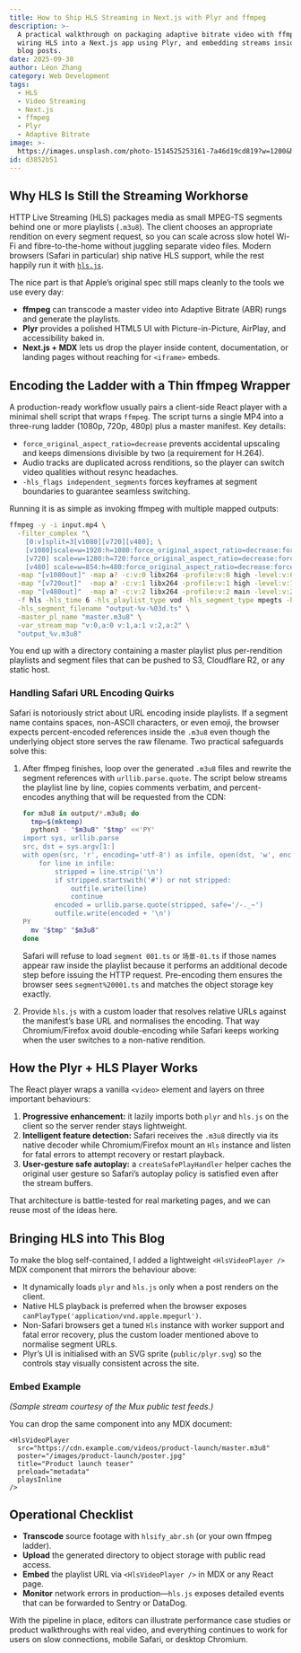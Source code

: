```yaml
---
title: How to Ship HLS Streaming in Next.js with Plyr and ffmpeg
description: >-
  A practical walkthrough on packaging adaptive bitrate video with ffmpeg,
  wiring HLS into a Next.js app using Plyr, and embedding streams inside MDX
  blog posts.
date: 2025-09-30
author: Léon Zhang
category: Web Development
tags:
  - HLS
  - Video Streaming
  - Next.js
  - ffmpeg
  - Plyr
  - Adaptive Bitrate
image: >-
  https://images.unsplash.com/photo-1514525253161-7a46d19cd819?w=1200&h=600&fit=crop
id: d3852b51
---
```


## Why HLS Is Still the Streaming Workhorse

HTTP Live Streaming (HLS) packages media as small MPEG-TS segments behind one or
more playlists (`.m3u8`). The client chooses an appropriate rendition on every
segment request, so you can scale across slow hotel Wi-Fi and fibre-to-the-home
without juggling separate video files. Modern browsers (Safari in particular)
ship native HLS support, while the rest happily run it with
[`hls.js`](https://github.com/video-dev/hls.js).

The nice part is that Apple’s original spec still maps cleanly to the tools we
use every day:

- **ffmpeg** can transcode a master video into Adaptive Bitrate (ABR) rungs and
  generate the playlists.
- **Plyr** provides a polished HTML5 UI with Picture-in-Picture, AirPlay, and
  accessibility baked in.
- **Next.js + MDX** lets us drop the player inside content, documentation, or
  landing pages without reaching for `<iframe>` embeds.

## Encoding the Ladder with a Thin ffmpeg Wrapper

A production-ready workflow usually pairs a client-side React player with a
minimal shell script that wraps `ffmpeg`. The script turns a single MP4 into a
three-rung ladder (1080p, 720p, 480p) plus a master manifest. Key details:

- `force_original_aspect_ratio=decrease` prevents accidental upscaling and keeps
  dimensions divisible by two (a requirement for H.264).
- Audio tracks are duplicated across renditions, so the player can switch video
  qualities without resync headaches.
- `-hls_flags independent_segments` forces keyframes at segment boundaries to
  guarantee seamless switching.

Running it is as simple as invoking ffmpeg with multiple mapped outputs:

```bash
ffmpeg -y -i input.mp4 \
  -filter_complex "\
    [0:v]split=3[v1080][v720][v480]; \
    [v1080]scale=w=1920:h=1080:force_original_aspect_ratio=decrease:force_divisible_by=2,format=yuv420p[v1080out]; \
    [v720] scale=w=1280:h=720:force_original_aspect_ratio=decrease:force_divisible_by=2,format=yuv420p[v720out]; \
    [v480] scale=w=854:h=480:force_original_aspect_ratio=decrease:force_divisible_by=2,format=yuv420p[v480out]" \
  -map "[v1080out]" -map a? -c:v:0 libx264 -profile:v:0 high -level:v:0 4.0 -preset veryfast -g 60 -sc_threshold 0 -b:v:0 5000k -maxrate:v:0 5500k -bufsize:v:0 10000k -c:a:0 aac -b:a:0 128k -ac:a:0 2 \
  -map "[v720out]"  -map a? -c:v:1 libx264 -profile:v:1 high -level:v:1 4.0 -preset veryfast -g 60 -sc_threshold 0 -b:v:1 2800k -maxrate:v:1 3300k -bufsize:v:1 6600k  -c:a:1 aac -b:a:1 128k -ac:a:1 2 \
  -map "[v480out]"  -map a? -c:v:2 libx264 -profile:v:2 main -level:v:2 3.1 -preset veryfast -g 60 -sc_threshold 0 -b:v:2 1200k -maxrate:v:2 1500k -bufsize:v:2 3000k  -c:a:2 aac -b:a:2 96k  -ac:a:2 2 \
  -f hls -hls_time 6 -hls_playlist_type vod -hls_segment_type mpegts -hls_flags independent_segments \
  -hls_segment_filename "output-%v-%03d.ts" \
  -master_pl_name "master.m3u8" \
  -var_stream_map "v:0,a:0 v:1,a:1 v:2,a:2" \
  "output_%v.m3u8"
```

You end up with a directory containing a master playlist plus per-rendition
playlists and segment files that can be pushed to S3, Cloudflare R2, or any
static host.

### Handling Safari URL Encoding Quirks

Safari is notoriously strict about URL encoding inside playlists. If a segment
name contains spaces, non-ASCII characters, or even emoji, the browser expects
percent-encoded references inside the `.m3u8` even though the underlying object
store serves the raw filename. Two practical safeguards solve this:

1. After ffmpeg finishes, loop over the generated `.m3u8` files and rewrite the
   segment references with `urllib.parse.quote`. The script below streams the
   playlist line by line, copies comments verbatim, and percent-encodes anything
   that will be requested from the CDN:

   ```bash
   for m3u8 in output/*.m3u8; do
     tmp=$(mktemp)
     python3 - "$m3u8" "$tmp" <<'PY'
   import sys, urllib.parse
   src, dst = sys.argv[1:]
   with open(src, 'r', encoding='utf-8') as infile, open(dst, 'w', encoding='utf-8') as outfile:
       for line in infile:
           stripped = line.strip('\n')
           if stripped.startswith('#') or not stripped:
               outfile.write(line)
               continue
           encoded = urllib.parse.quote(stripped, safe='/-._~')
           outfile.write(encoded + '\n')
   PY
     mv "$tmp" "$m3u8"
   done
   ```

   Safari will refuse to load `segment 001.ts` or `场景-01.ts` if those names
   appear raw inside the playlist because it performs an additional decode step
   before issuing the HTTP request. Pre-encoding them ensures the browser sees
   `segment%20001.ts` and matches the object storage key exactly.
2. Provide `hls.js` with a custom loader that resolves relative URLs against the
   manifest’s base URL and normalises the encoding. That way Chromium/Firefox
   avoid double-encoding while Safari keeps working when the user switches to a
   non-native rendition.

## How the Plyr + HLS Player Works

The React player wraps a vanilla `<video>` element
and layers on three important behaviours:

1. **Progressive enhancement:** it lazily imports both `plyr` and `hls.js` on
   the client so the server render stays lightweight.
2. **Intelligent feature detection:** Safari receives the `.m3u8` directly via
   its native decoder while Chromium/Firefox mount an `Hls` instance and listen
   for fatal errors to attempt recovery or restart playback.
3. **User-gesture safe autoplay:** a `createSafePlayHandler` helper caches the
   original user gesture so Safari’s autoplay policy is satisfied even after the
   stream buffers.

That architecture is battle-tested for real marketing pages, and we can reuse
most of the ideas here.

## Bringing HLS into This Blog

To make the blog self-contained, I added a lightweight
`<HlsVideoPlayer />` MDX component that mirrors the behaviour above:

- It dynamically loads `plyr` and `hls.js` only when a post renders on the
  client.
- Native HLS playback is preferred when the browser exposes
  `canPlayType('application/vnd.apple.mpegurl')`.
- Non-Safari browsers get a tuned `Hls` instance with worker support and fatal
  error recovery, plus the custom loader mentioned above to normalise segment
  URLs.
- Plyr’s UI is initialised with an SVG sprite (`public/plyr.svg`) so the
  controls stay visually consistent across the site.

### Embed Example

<HlsVideoPlayer
  src="https://test-streams.mux.dev/x36xhzz/x36xhzz.m3u8"
  poster="https://peach.blender.org/wp-content/uploads/bbb-splash.png"
  title="Big Buck Bunny demo stream"
  preload="metadata"
  playsInline
/>
*(Sample stream courtesy of the Mux public test feeds.)*

You can drop the same component into any MDX document:

```mdx
<HlsVideoPlayer
  src="https://cdn.example.com/videos/product-launch/master.m3u8"
  poster="/images/product-launch/poster.jpg"
  title="Product launch teaser"
  preload="metadata"
  playsInline
/>
```

## Operational Checklist

- **Transcode** source footage with `hlsify_abr.sh` (or your own ffmpeg ladder).
- **Upload** the generated directory to object storage with public read access.
- **Embed** the playlist URL via `<HlsVideoPlayer />` in MDX or any React page.
- **Monitor** network errors in production—`hls.js` exposes detailed events that
  can be forwarded to Sentry or DataDog.

With the pipeline in place, editors can illustrate performance case studies or
product walkthroughs with real video, and everything continues to work for users
on slow connections, mobile Safari, or desktop Chromium.
